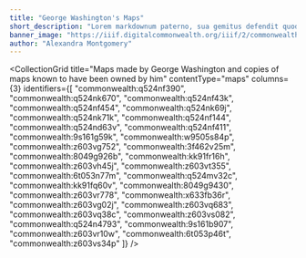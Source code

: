 ```yaml
---
title: "George Washington's Maps"
short_description: "Lorem markdownum paterno, sua gemitus defendit quod requirenti patrias. Ademit unda os parabant Gradivus deorum, contentusque Themis annum quisque."
banner_image: "https://iiif.digitalcommonwealth.org/iiif/2/commonwealth:q524nf40r/116,1201,3537,1638/,1200/0/default.jpg"
author: "Alexandra Montgomery"
---
```



<CollectionGrid
    title="Maps made by George Washington and copies of maps known to have been owned by him"
    contentType="maps"
    columns={3}
    identifiers={[
        "commonwealth:q524nf390",
        "commonwealth:q524nk670",
        "commonwealth:q524nf43k",
        "commonwealth:q524nf454",
        "commonwealth:q524nk69j",
        "commonwealth:q524nk71k",
        "commonwealth:q524nf144",
        "commonwealth:q524nd63v",
        "commonwealth:q524nf411",
        "commonwealth:9s161g59k",
        "commonwealth:w9505s84p",
        "commonwealth:z603vg752",
        "commonwealth:3f462v25m",
        "commonwealth:8049g926b",
        "commonwealth:kk91fr16h",
        "commonwealth:z603vh45j",
        "commonwealth:z603vt355",
        "commonwealth:6t053n77m",
        "commonwealth:q524mv32c",
        "commonwealth:kk91fq60v",
        "commonwealth:8049g9430",
        "commonwealth:z603vr778",
        "commonwealth:x633fb36r",
        "commonwealth:z603vg02j",
        "commonwealth:z603vq683",
        "commonwealth:z603vq38c",
        "commonwealth:z603vs082",
        "commonwealth:q524n4793",
        "commonwealth:9s161b907",
        "commonwealth:z603vr10w",
        "commonwealth:6t053p46t",
        "commonwealth:z603vs34p"
    ]}
/>
